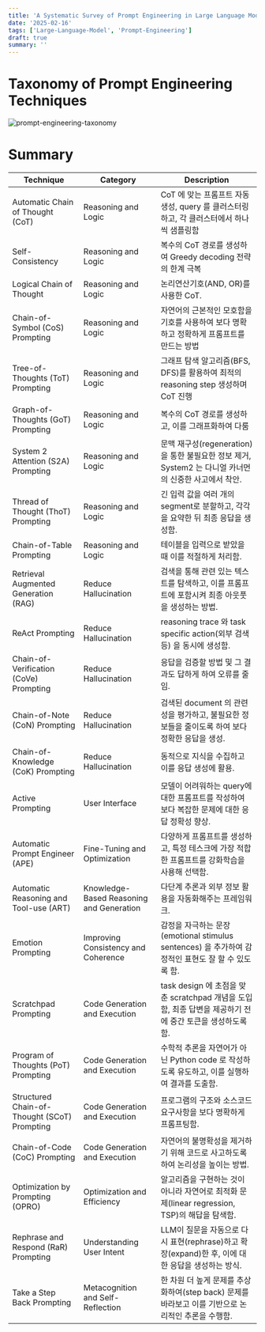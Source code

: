 ```yaml
---
title: 'A Systematic Survey of Prompt Engineering in Large Language Models: Techniques and Applications'
date: '2025-02-16'
tags: ['Large-Language-Model', 'Prompt-Engineering']
draft: true
summary: ''
---
```


# Taxonomy of Prompt Engineering Techniques

<img
  src="/static/images/paper-review/prompt-engineering-taxonomy.png"
  alt="prompt-engineering-taxonomy"
  className="mx-auto block w-full"
/>


# Summary

| **Technique**                      | **Category**                                | **Description** |
|-------------------------------------|--------------------------------------------|---------------|
| Automatic Chain of Thought (CoT)    | Reasoning and Logic                        | CoT 에 맞는 프롬프트 자동 생성, query 를 클러스터링하고, 각 클러스터에서 하나씩 샘플링함 |
| Self-Consistency                    | Reasoning and Logic                        | 복수의 CoT 경로를 생성하여 Greedy decoding 전략의 한계 극복 |
| Logical Chain of Thought            | Reasoning and Logic                        | 논리연산기호(AND, OR)를 사용한 CoT. |
| Chain-of-Symbol (CoS) Prompting     | Reasoning and Logic                        | 자연어의 근본적인 모호함을 기호를 사용하여 보다 명확하고 정확하게 프롬프트를 만드는 방법 |
| Tree-of-Thoughts (ToT) Prompting    | Reasoning and Logic                        | 그래프 탐색 알고리즘(BFS, DFS)를 활용하여 최적의 reasoning step 생성하며 CoT 진행 |
| Graph-of-Thoughts (GoT) Prompting   | Reasoning and Logic                        | 복수의 CoT 경로를 생성하고, 이를 그래프화하여 다룸 |
| System 2 Attention (S2A) Prompting  | Reasoning and Logic                        | 문맥 재구성(regeneration)을 통한 불필요한 정보 제거, System2 는 다니얼 카너먼의 신중한 사고에서 착안. |
| Thread of Thought (ThoT) Prompting  | Reasoning and Logic                        | 긴 입력 값을 여러 개의 segment로 분할하고, 각각을 요약한 뒤 최종 응답을 생성함. |
| Chain-of-Table Prompting            | Reasoning and Logic                        | 테이블을 입력으로 받았을 때 이를 적절하게 처리함. |
| Retrieval Augmented Generation (RAG) | Reduce Hallucination                       | 검색을 통해 관련 있는 텍스트를 탐색하고, 이를 프롬프트에 포함시켜 최종 아웃풋을 생성하는 방법. |
| ReAct Prompting                     | Reduce Hallucination                       | reasoning trace 와 task specific action(외부 검색 등) 을 동시에 생성함. |
| Chain-of-Verification (CoVe) Prompting | Reduce Hallucination                     | 응답을 검증할 방법 및 그 결과도 답하게 하여 오류를 줄임. |
| Chain-of-Note (CoN) Prompting       | Reduce Hallucination                       | 검색된 document 의 관련성을 평가하고, 불필요한 정보들을 줄이도록 하여 보다 정확한 응답을 생성. |
| Chain-of-Knowledge (CoK) Prompting  | Reduce Hallucination                       | 동적으로 지식을 수집하고 이를 응답 생성에 활용. |
| Active Prompting                    | User Interface                            | 모델이 어려워하는 query에 대한 프롬프트를 작성하여 보다 복잡한 문제에 대한 응답 정확성 향상. |
| Automatic Prompt Engineer (APE)     | Fine-Tuning and Optimization              | 다양하게 프롬프트를 생성하고, 특정 테스크에 가장 적합한 프롬프트를 강화학습을 사용해 선택함. |
| Automatic Reasoning and Tool-use (ART) | Knowledge-Based Reasoning and Generation | 다단계 추론과 외부 정보 활용을 자동화해주는 프레임워크. |
| Emotion Prompting                   | Improving Consistency and Coherence       | 감정을 자극하는 문장(emotional stimulus sentences) 을 추가하여 감정적인 표현도 잘 할 수 있도록 함. |
| Scratchpad Prompting                 | Code Generation and Execution             | task design 에 초점을 맞춘 scratchpad 개념을 도입함, 최종 답변을 제공하기 전에 중간 토큰을 생성하도록 함. |
| Program of Thoughts (PoT) Prompting  | Code Generation and Execution             | 수학적 추론을 자연어가 아닌 Python code 로 작성하도록 유도하고, 이를 실행하여 결과를 도출함. |
| Structured Chain-of-Thought (SCoT) Prompting | Code Generation and Execution      | 프로그램의 구조와 소스코드 요구사항을 보다 명확하게 프롬프팅함. |
| Chain-of-Code (CoC) Prompting       | Code Generation and Execution             | 자연어의 불명확성을 제거하기 위해 코드로 사고하도록 하여 논리성을 높이는 방법. |
| Optimization by Prompting (OPRO)    | Optimization and Efficiency               | 알고리즘을 구현하는 것이 아니라 자연어로 최적화 문제(linear regression, TSP)의 해답을 탐색함. |
| Rephrase and Respond (RaR) Prompting | Understanding User Intent                 | LLM이 질문을 자동으로 다시 표현(rephrase)하고 확장(expand)한 후, 이에 대한 응답을 생성하는 방식. |
| Take a Step Back Prompting          | Metacognition and Self-Reflection         | 한 차원 더 높게 문제를 추상화하여(step back) 문제를 바라보고 이를 기반으로 논리적인 추론을 수행함. |
